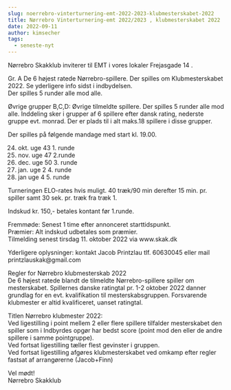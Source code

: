 ```yaml
---
slug: noerrebro-vinterturnering-emt-2022-2023-klubmesterskabet-2022
title: Nørrebro Vinterturnering-emt 2022/2023 , klubmesterskabet 2022
date: 2022-09-11
author: kimsecher
tags:
  - seneste-nyt
---
```

<!-- wp:paragraph -->
<p>Nørrebro Skakklub inviterer til EMT i vores lokaler Frejasgade 14 .</p>
<!-- /wp:paragraph -->

<!-- wp:paragraph -->
<p>Gr. A De 6 højest ratede Nørrebro-spillere. Der spilles om Klubmesterskabet 2022. Se yderligere info sidst i indbydelsen.<br>Der spilles 5 runder alle mod alle.</p>
<!-- /wp:paragraph -->

<!-- wp:paragraph -->
<p>Øvrige grupper B,C,D: Øvrige tilmeldte spillere. Der spilles 5 runder alle mod alle. Inddeling sker i grupper af 6 spillere efter dansk rating, nederste gruppe evt. monrad.  Der er plads til i alt maks.18 spillere i disse grupper.</p>
<!-- /wp:paragraph -->

<!-- wp:paragraph -->
<p>Der spilles på følgende mandage med start kl. 19.00.</p>
<!-- /wp:paragraph -->

<!-- wp:list {"ordered":true,"start":24} -->
<ol start="24"><li>okt. uge 43 1. runde</li><li>nov. uge 47 2.runde</li><li>dec. uge 50 3. runde</li><li>jan. uge 2 4. runde</li><li>jan uge 4 5. runde</li></ol>
<!-- /wp:list -->

<!-- wp:paragraph -->
<p>Turneringen ELO-rates hvis muligt. 40 træk/90 min derefter 15 min. pr. spiller samt 30 sek. pr. træk fra træk 1.</p>
<!-- /wp:paragraph -->

<!-- wp:paragraph -->
<p>Indskud kr. 150,- betales kontant før 1.runde.</p>
<!-- /wp:paragraph -->

<!-- wp:paragraph -->
<p>Fremmøde: Senest 1 time efter annonceret starttidspunkt.<br>Præmier: Alt indskud udbetales som præmier.<br>Tilmelding senest tirsdag 11. oktober 2022 via www.skak.dk</p>
<!-- /wp:paragraph -->

<!-- wp:paragraph -->
<p>Yderligere oplysninger: kontakt Jacob Printzlau tlf. 60630045 eller mail printzlauskak@gmail.com</p>
<!-- /wp:paragraph -->

<!-- wp:paragraph -->
<p>Regler for Nørrebro klubmesterskab 2022<br>De 6 højest ratede blandt de tilmeldte Nørrebro-spillere spiller om mesterskabet. Spillernes danske ratingtal pr. 1-2 oktober 2022 danner grundlag for en evt. kvalifikation til mesterskabsgruppen. Forsvarende klubmester er altid kvalificeret, uanset ratingtal.</p>
<!-- /wp:paragraph -->

<!-- wp:paragraph -->
<p>Titlen Nørrebro klubmester 2022:<br>Ved ligestilling i point mellem 2 eller flere spillere tilfalder mesterskabet den spiller som i Indbyrdes opgør har bedst score (point mod den eller de andre spillere i samme pointgruppe).<br>Ved fortsat ligestilling tæller flest gevinster i gruppen.<br>Ved fortsat ligestilling afgøres klubmesterskabet ved omkamp efter regler fastsat af arrangørerne (Jacob+Finn)</p>
<!-- /wp:paragraph -->

<!-- wp:paragraph -->
<p>Vel mødt!<br>Nørrebro Skakklub</p>
<!-- /wp:paragraph -->
